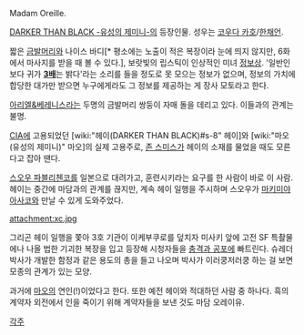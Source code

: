 Madam Oreille.

[[DARKER THAN BLACK -유성의 제미니-]]의 등장인물. 성우는 [[코우다 카호]]/[[한채언]].

짧은 [[금발]]머리와 나이스 바디[* 평소에는 노출이 적은 복장이라 눈에 띄지 않지만, 6화에서 마사지를 받을 때 볼 수 있다.], 보랏빛의 립스틱이 인상적인 미녀 [[정보상]]. '일반인보다 귀가 '''[[3배]]'''는 밝다'라는 소리를 들을 정도로 못 모으는 정보가 없으며, 정보의 가치에 합당한 대가만 받으면 누구에게라도 그 정보를 제공하는 게 장사 모토라고 한다. 

[[아리엘&베레니스]]라는 두명의 금발머리 쌍둥이 자매 돌을 데리고 있다. 이들과의 관계는 불명. 

[[CIA]]에 고용되었던 [wiki:"헤이(DARKER THAN BLACK)#s-8" 헤이]와 [wiki:"마오(유성의 제미니)" 마오]의 실제 고용주로, [[존 스미스]]가 헤이의 소재를 물었을 때도 모른다고 잡아 땐다. 

[[스오우 파블리첸코]]를 일본으로 대려가고, 훈련시키라는 요구를 한 사람이 바로 이 사람. 헤이는 중간에 마담과의 관계를 끊지만, 계속 헤이 일행을 주시하며 스오우가 [[마키미야 아사코]]와 만날 수 있게 도와주었다.

attachment:xc.jpg

그리곤 헤이 일행을 쫓아 3호 기관이 이케부쿠로를 덮치자 미사키 앞에 고전 SF 특촬물에나 나올 법한 기괴한 복장을 입고 등장해 시청자들을 [[충격과 공포]]에 빠트린다. 슈레더 박사가 개발한 함정과 같은 용도의 총을 들고 나오며 박사가 이러쿵저러쿵 하는 걸 보면 모종의 관계가 있는 모양.


과거에 [[마오]]의 연인(!)이었다고 한다. 또한 예전 헤이와 적대하던 사람 중 하나다. 흑의 계약자 외전에서 인을 죽이기 위해 계약자들을 보낸 것도 마담 오레이유.

[[각주]]
